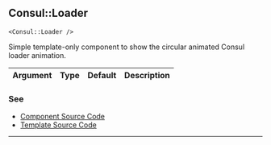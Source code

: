 ## Consul::Loader

`<Consul::Loader />`

Simple template-only component to show the circular animated Consul loader animation.

| Argument | Type | Default | Description |
| --- | --- | --- | --- |


### See

- [Component Source Code](./index.js)
- [Template Source Code](./index.hbs)

---
